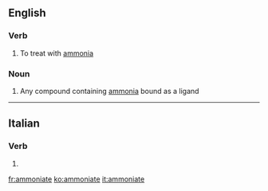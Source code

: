 ==English==

===Verb===
{{en-verb|ammoniat}}

# To treat with [[ammonia]]

===Noun===
{{en-noun}}

# {{context|inorganic chemistry|lang=en}} Any compound containing [[ammonia]] bound as a ligand

----

==Italian==

===Verb===
{{head|it|verb form}}

# {{conjugation of|ammonire||2|p|pres|sub|lang=it}}

[[fr:ammoniate]]
[[ko:ammoniate]]
[[it:ammoniate]]